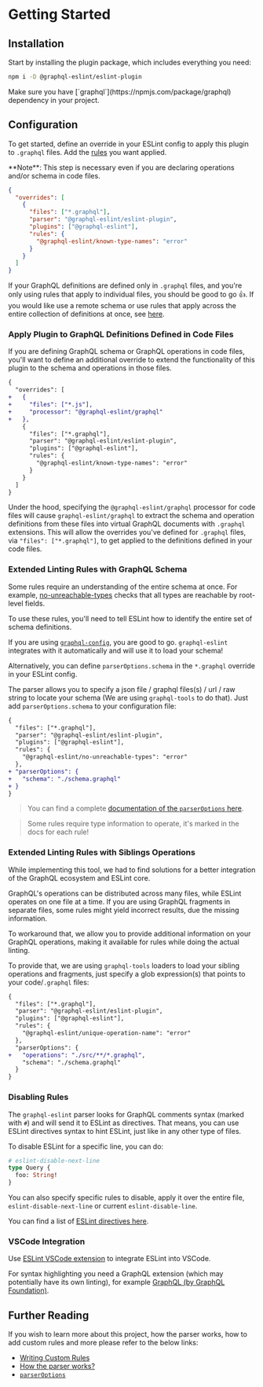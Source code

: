 
# Getting Started

## Installation

Start by installing the plugin package, which includes everything you need:

```sh npm2yarn
npm i -D @graphql-eslint/eslint-plugin
```

<Callout type="warning">
  Make sure you have [`graphql`](https://npmjs.com/package/graphql) dependency in your project.
</Callout>

## Configuration

To get started, define an override in your ESLint config to apply this plugin to `.graphql` files.
Add the [rules](/rules) you want applied.

<Callout type="error" emoji="🚨">
  **Note**: This step is necessary even if you are declaring operations and/or schema in code files.
</Callout>

```json filename=".eslintrc.json"
{
  "overrides": [
    {
      "files": ["*.graphql"],
      "parser": "@graphql-eslint/eslint-plugin",
      "plugins": ["@graphql-eslint"],
      "rules": {
        "@graphql-eslint/known-type-names": "error"
      }
    }
  ]
}
```

If your GraphQL definitions are defined only in `.graphql` files, and you're only using rules that
apply to individual files, you should be good to go 👍. If you would like use a remote schema or use
rules that apply across the entire collection of definitions at once, see
[here](#extended-linting-rules-with-graphql-schema).

### Apply Plugin to GraphQL Definitions Defined in Code Files

If you are defining GraphQL schema or GraphQL operations in code files, you'll want to define an
additional override to extend the functionality of this plugin to the schema and operations in those
files.

```diff filename=".eslintrc.json"
{
  "overrides": [
+   {
+     "files": ["*.js"],
+     "processor": "@graphql-eslint/graphql"
+   },
    {
      "files": ["*.graphql"],
      "parser": "@graphql-eslint/eslint-plugin",
      "plugins": ["@graphql-eslint"],
      "rules": {
        "@graphql-eslint/known-type-names": "error"
      }
    }
  ]
}
```

Under the hood, specifying the `@graphql-eslint/graphql` processor for code files will cause
`graphql-eslint/graphql` to extract the schema and operation definitions from these files into
virtual GraphQL documents with `.graphql` extensions. This will allow the overrides you've defined
for `.graphql` files, via `"files": ["*.graphql"]`, to get applied to the definitions defined in
your code files.

### Extended Linting Rules with GraphQL Schema

Some rules require an understanding of the entire schema at once. For example,
[no-unreachable-types](https://the-guild.dev/graphql/eslint/rules/no-unreachable-types) checks that
all types are reachable by root-level fields.

To use these rules, you'll need to tell ESLint how to identify the entire set of schema definitions.

If you are using [`graphql-config`](https://the-guild.dev/graphql/config), you are good to go.
`graphql-eslint` integrates with it automatically and will use it to load your schema!

Alternatively, you can define `parserOptions.schema` in the `*.graphql` override in your ESLint
config.

The parser allows you to specify a json file / graphql files(s) / url / raw string to locate your
schema (We are using `graphql-tools` to do that). Just add `parserOptions.schema` to your
configuration file:

```diff filename=".eslintrc.json"
{
  "files": ["*.graphql"],
  "parser": "@graphql-eslint/eslint-plugin",
  "plugins": ["@graphql-eslint"],
  "rules": {
    "@graphql-eslint/no-unreachable-types": "error"
  },
+ "parserOptions": {
+   "schema": "./schema.graphql"
+ }
}
```

> You can find a complete
> [documentation of the `parserOptions` here](/docs/getting-started/parser-options).

> Some rules require type information to operate, it's marked in the docs for each rule!

### Extended Linting Rules with Siblings Operations

While implementing this tool, we had to find solutions for a better integration of the GraphQL
ecosystem and ESLint core.

GraphQL's operations can be distributed across many files, while ESLint operates on one file at a
time. If you are using GraphQL fragments in separate files, some rules might yield incorrect
results, due the missing information.

To workaround that, we allow you to provide additional information on your GraphQL operations,
making it available for rules while doing the actual linting.

To provide that, we are using `graphql-tools` loaders to load your sibling operations and fragments,
just specify a glob expression(s) that points to your code/`.graphql` files:

```diff filename=".eslintrc.json"
{
  "files": ["*.graphql"],
  "parser": "@graphql-eslint/eslint-plugin",
  "plugins": ["@graphql-eslint"],
  "rules": {
    "@graphql-eslint/unique-operation-name": "error"
  },
  "parserOptions": {
+   "operations": "./src/**/*.graphql",
    "schema": "./schema.graphql"
  }
}
```

### Disabling Rules

The `graphql-eslint` parser looks for GraphQL comments syntax (marked with `#`) and will send it to
ESLint as directives. That means, you can use ESLint directives syntax to hint ESLint, just like in
any other type of files.

To disable ESLint for a specific line, you can do:

```graphql
# eslint-disable-next-line
type Query {
  foo: String!
}
```

You can also specify specific rules to disable, apply it over the entire file,
`eslint-disable-next-line` or current `eslint-disable-line`.

You can find a list of
[ESLint directives here](https://eslint.org/docs/latest/user-guide/configuring/rules#using-configuration-comments-1).

### VSCode Integration

Use
[ESLint VSCode extension](https://marketplace.visualstudio.com/items?itemName=dbaeumer.vscode-eslint)
to integrate ESLint into VSCode.

For syntax highlighting you need a GraphQL extension (which may potentially have its own linting),
for example
[GraphQL (by GraphQL Foundation)](https://marketplace.visualstudio.com/items?itemName=GraphQL.vscode-graphql).

## Further Reading

If you wish to learn more about this project, how the parser works, how to add custom rules and more
please refer to the below links:

- [Writing Custom Rules](/docs/custom-rules)
- [How the parser works?](/docs/getting-started/parser)
- [`parserOptions`](/docs/getting-started/parser-options)
